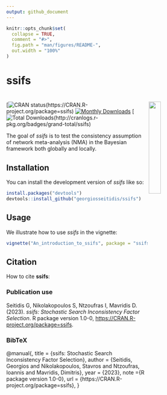 ```yaml
---
output: github_document
---
```


<!-- README.md is generated from README.Rmd. Please edit that file -->

```r
knitr::opts_chunk$set(
  collapse = TRUE,
  comment = "#>",
  fig.path = "man/figures/README-",
  out.width = "100%"
)
```

# ssifs

# <img src="man/figures/ssifs_logo.png" align="right" width="25%"/>

<!-- badges: start -->
[![CRAN status](https://www.r-pkg.org/badges/version/ssifs)(https://CRAN.R-project.org/package=ssifs)
[![Monthly Downloads](https://cranlogs.r-pkg.org/badges/ssifs)](https://cran.r-project.org/package=ssifs)
[![Total Downloads](https://cranlogs.r-pkg.org/badges/grand-total/ssifs)(http://cranlogs.r-pkg.org/badges/grand-total/ssifs)
<!-- badges: end -->

The goal of *ssifs* is to test the consistency assumption of network meta-analysis (NMA) in the Bayesian framework both globally and locally.

## Installation

You can install the development version of *ssifs* like so:

``` r
install.packages("devtools")
devtools::install_github("georgiosseitidis/ssifs")
```

## Usage

We illustrate how to use *ssifs* in the vignette:

``` r
vignette("An_introduction_to_ssifs", package = "ssifs")
```

## Citation

How to cite **ssifs**:

### Publication use

Seitidis G, Nikolakopoulos S, Ntzoufras I, Mavridis D. (2023).
_ssifs: Stochastic Search Inconsistency Factor Selection_. R package version 1.0-0, <https://CRAN.R-project.org/package=ssifs>.

### BibTeX

@manual{,
title = {ssifs: Stochastic Search Inconsistency Factor Selection},
author = {Seitidis, Georgios and Nikolakopoulos, Stavros and Ntzoufras, Ioannis and Mavridis, Dimitris},
year = {2023},
note ={R package version 1.0-0},
url = {https://CRAN.R-project.org/package=ssifs},
}
